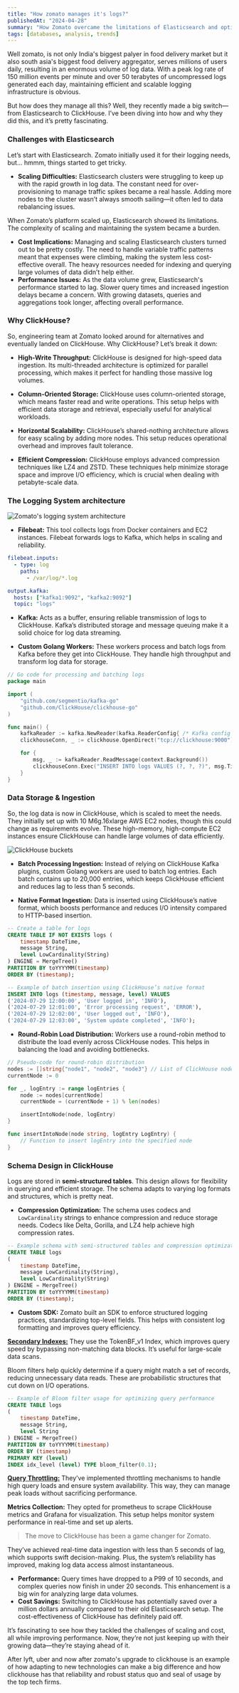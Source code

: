 ```yaml
---
title: "How zomato manages it's logs?"
publishedAt: "2024-04-28"
summary: "How Zomato overcame the limitations of Elasticsearch and optimized their logging system to handle petabyte-scale data with ClickHouse."
tags: [databases, analysis, trends]
---
```


Well zomato, is not only India's biggest palyer in food delivery market but it also south asia's biggest food delivery aggregator, serves millions of users daily, resulting in an enormous volume of log data. With a peak log rate of 150 million events per minute and over 50 terabytes of uncompressed logs generated each day, maintaining efficient and scalable logging infrastructure is obvious. 

But how does they manage all this? Well, they recently made a big switch—from Elasticsearch to ClickHouse. I’ve been diving into how and why they did this, and it’s pretty fascinating.

### Challenges with Elasticsearch

Let’s start with Elasticsearch. Zomato initially used it for their logging needs, but... hmmm, things started to get tricky. 

- **Scaling Difficulties:** Elasticsearch clusters were struggling to keep up with the rapid growth in log data. The constant need for over-provisioning to manage traffic spikes became a real hassle. Adding more nodes to the cluster wasn’t always smooth sailing—it often led to data rebalancing issues. 

<Callout emoji="💡">
  When Zomato’s platform scaled up, Elasticsearch showed its limitations. The complexity of scaling and maintaining the system became a burden.
</Callout>

- **Cost Implications:** Managing and scaling Elasticsearch clusters turned out to be pretty costly. The need to handle variable traffic patterns meant that expenses were climbing, making the system less cost-effective overall. The heavy resources needed for indexing and querying large volumes of data didn’t help either.
- **Performance Issues:** As the data volume grew, Elasticsearch's performance started to lag. Slower query times and increased ingestion delays became a concern. With growing datasets, queries and aggregations took longer, affecting overall performance.

### Why ClickHouse?

So, engineering team at Zomato looked around for alternatives and eventually landed on ClickHouse. Why ClickHouse? Let’s break it down:

- **High-Write Throughput:** ClickHouse is designed for high-speed data ingestion. Its multi-threaded architecture is optimized for parallel processing, which makes it perfect for handling those massive log volumes. 

- **Column-Oriented Storage:** ClickHouse uses column-oriented storage, which means faster read and write operations. This setup helps with efficient data storage and retrieval, especially useful for analytical workloads. 

- **Horizontal Scalability:** ClickHouse’s shared-nothing architecture allows for easy scaling by adding more nodes. This setup reduces operational overhead and improves fault tolerance. 

- **Efficient Compression:** ClickHouse employs advanced compression techniques like LZ4 and ZSTD. These techniques help minimize storage space and improve I/O efficiency, which is crucial when dealing with petabyte-scale data.

### The Logging System architecture

<Image
  src="https://lh7-us.googleusercontent.com/NL6Y3340UT23f97lPmAV-dhyH6PHBML1hkq3ifyVIDFkIs1WOVxEuivMhS1LbUiVy7bIuWfwsKBilysAc3RSOPtSD6uHm58g49_qvUQTkl_8SlZIlluNcVyOGRlDFUdSImh0CoJ5hFLtImnC5KxkyQY"
  alt="Zomato's logging system architecture"
/>

- **Filebeat:** This tool collects logs from Docker containers and EC2 instances. Filebeat forwards logs to Kafka, which helps in scaling and reliability.

```yaml
filebeat.inputs:
  - type: log
    paths:
      - /var/log/*.log

output.kafka:
  hosts: ["kafka1:9092", "kafka2:9092"]
  topic: "logs"
```

- **Kafka:** Acts as a buffer, ensuring reliable transmission of logs to ClickHouse. Kafka’s distributed storage and message queuing make it a solid choice for log data streaming.

- **Custom Golang Workers:** These workers process and batch logs from Kafka before they get into ClickHouse. They handle high throughput and transform log data for storage.

```go
// Go code for processing and batching logs
package main

import (
    "github.com/segmentio/kafka-go"
    "github.com/ClickHouse/clickhouse-go"
)

func main() {
    kafkaReader := kafka.NewReader(kafka.ReaderConfig{ /* Kafka config */ })
    clickhouseConn, _ := clickhouse.OpenDirect("tcp://clickhouse:9000")

    for {
        msg, _ := kafkaReader.ReadMessage(context.Background())
        clickhouseConn.Exec("INSERT INTO logs VALUES (?, ?, ?)", msg.Time, string(msg.Value), "INFO")
    }
}
```

### Data Storage & Ingestion

So, the log data is now in ClickHouse, which is scaled to meet the needs. They initially set up with 10 M6g.16xlarge AWS EC2 nodes, though this could change as requirements evolve. These high-memory, high-compute EC2 instances ensure ClickHouse can handle large volumes of data efficiently.

<Image
  src="https://lh6.googleusercontent.com/-q42plmXWjIfx61IuQbqQKWMkfCgEzid0eZ-eAzMdhW167bYFdCnZdg7VC8F5-qOBz83udtg_NYtPOKXURxv1roj4CATYQuRgeUyNRqAxH4MXFdU4vrCXXLwcdxu7pAYo3QxC1U5NQQYhnxFZmALcMk"
  alt="ClickHouse buckets"
/>

- **Batch Processing Ingestion:** Instead of relying on ClickHouse Kafka plugins, custom Golang workers are used to batch log entries. Each batch contains up to 20,000 entries, which keeps ClickHouse efficient and reduces lag to less than 5 seconds. 

- **Native Format Ingestion:** Data is inserted using ClickHouse’s native format, which boosts performance and reduces I/O intensity compared to HTTP-based insertion.

```sql
-- Create a table for logs
CREATE TABLE IF NOT EXISTS logs (
    timestamp DateTime,
    message String,
    level LowCardinality(String)
) ENGINE = MergeTree()
PARTITION BY toYYYYMM(timestamp)
ORDER BY (timestamp);

-- Example of batch insertion using ClickHouse’s native format
INSERT INTO logs (timestamp, message, level) VALUES
('2024-07-29 12:00:00', 'User logged in', 'INFO'),
('2024-07-29 12:01:00', 'Error processing request', 'ERROR'),
('2024-07-29 12:02:00', 'User logged out', 'INFO'),
('2024-07-29 12:03:00', 'System update completed', 'INFO');
```

- **Round-Robin Load Distribution:** Workers use a round-robin method to distribute the load evenly across ClickHouse nodes. This helps in balancing the load and avoiding bottlenecks.

```go
// Pseudo-code for round-robin distribution
nodes := []string{"node1", "node2", "node3"} // List of ClickHouse nodes
currentNode := 0

for _, logEntry := range logEntries {
    node := nodes[currentNode]
    currentNode = (currentNode + 1) % len(nodes)

    insertIntoNode(node, logEntry)
}

func insertIntoNode(node string, logEntry LogEntry) {
    // Function to insert logEntry into the specified node
}
```

### Schema Design in ClickHouse

Logs are stored in **semi-structured tables**. This design allows for flexibility in querying and efficient storage. The schema adapts to varying log formats and structures, which is pretty neat.

- **Compression Optimization:** The schema uses codecs and `LowCardinality` strings to enhance compression and reduce storage needs. Codecs like Delta, Gorilla, and LZ4 help achieve high compression rates.

```sql
-- Example schema with semi-structured tables and compression optimization
CREATE TABLE logs
(
    timestamp DateTime,
    message LowCardinality(String),
    level LowCardinality(String)
) ENGINE = MergeTree()
PARTITION BY toYYYYMM(timestamp)
ORDER BY (timestamp);
```

- **Custom SDK:** Zomato built an SDK to enforce structured logging practices, standardizing top-level fields. This helps with consistent log formatting and improves query efficiency.

<u>**Secondary Indexes:**</u> They use the TokenBF_v1 Index, which improves query speed by bypassing non-matching data blocks. It’s useful for large-scale data scans.

<Callout>
  Bloom filters help quickly determine if a query might match a set of records, reducing unnecessary data reads. These are probabilistic structures that cut down on I/O operations.
</Callout>

```sql
-- Example of Bloom filter usage for optimizing query performance
CREATE TABLE logs
(
    timestamp DateTime,
    message String,
    level String
) ENGINE = MergeTree()
PARTITION BY toYYYYMM(timestamp)
ORDER BY (timestamp)
PRIMARY KEY (level)
INDEX idx_level (level) TYPE bloom_filter(0.1);
```

<u>**Query Throttling:**</u> They’ve implemented throttling mechanisms to handle high query loads and ensure system availability. This way, they can manage peak loads without sacrificing performance.

**Metrics Collection:** They opted for prometheus to scrape ClickHouse metrics and Grafana for visualization. This setup helps monitor system performance in real-time and set up alerts.

> The move to ClickHouse has been a game changer for Zomato.

They’ve achieved real-time data ingestion with less than 5 seconds of lag, which supports swift decision-making. Plus, the system’s reliability has improved, making log data access almost instantaneous.

- **Performance:** Query times have dropped to a P99 of 10 seconds, and complex queries now finish in under 20 seconds. This enhancement is a big win for analyzing large data volumes.
- **Cost Savings:** Switching to ClickHouse has potentially saved over a million dollars annually compared to their old Elasticsearch setup. The cost-effectiveness of ClickHouse has definitely paid off.


It’s fascinating to see how they tackled the challenges of scaling and cost, all while improving performance. Now, they’re not just keeping up with their growing data—they’re staying ahead of it.

After lyft, uber and now after zomato's upgrade to clickhouse is an example of how adapting to new technologies can make a big difference and how clickhouse has that reliability and robust status quo and seal of usage by the top tech firms.
